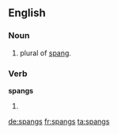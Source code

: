 ==English==

===Noun===
{{en-plural noun}}

# plural of [[spang]].

===Verb===
'''spangs'''

# {{en-third-person singular of|spang}}

[[de:spangs]]
[[fr:spangs]]
[[ta:spangs]]
